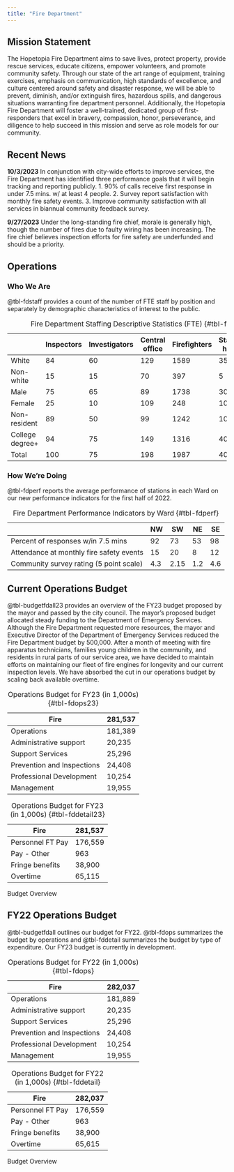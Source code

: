 ```yaml
---
title: "Fire Department"
---
```


## Mission Statement

The Hopetopia Fire Department aims to save lives, protect property, provide rescue services, educate citizens, empower volunteers, and promote community safety. Through our state of the art range of equipment, training exercises, emphasis on communication, high standards of excellence, and culture centered around safety and disaster response, we will be able to prevent, diminish, and/or extinguish fires, hazardous spills, and dangerous situations warranting fire department personnel. Additionally, the Hopetopia Fire Department will foster a well-trained, dedicated group of first-responders that excel in bravery, compassion, honor, perseverance, and diligence to help succeed in this mission and serve as role models for our community.

## Recent News
::: callout-note
**10/3/2023** In conjunction with city-wide efforts to improve services, the Fire Department has identified three performance goals that it will begin tracking and reporting publicly. 1. 90% of calls receive first response in under 7.5 mins. w/ at least 4 people. 2. Survey report satisfaction with monthly fire safety events. 3. Improve community satisfaction with all services in biannual community feedback survey.
:::

::: callout-note
**9/27/2023** Under the long-standing fire chief, morale is generally high, though the number of fires due to faulty wiring has been increasing. The fire chief believes inspection efforts for fire safety are underfunded and should be a priority.
:::

## Operations

### Who We Are

@tbl-fdstaff provides a count of the number of FTE staff by position and separately by demographic characteristics of interest to the public.

|                 | Inspectors | Investigators | Central office | Firefighters | Station head | Total |
|-----------|-----------|-----------|-----------|-----------|-----------|-----------|
| White           | 84         | 60            | 129            | 1589         | 35           | 1897  |
| Non-white       | 15         | 15            | 70             | 397          | 5            | 502   |
| Male            | 75         | 65            | 89             | 1738         | 30           | 1997  |
| Female          | 25         | 10            | 109            | 248          | 10           | 402   |
| Non-resident    | 89         | 50            | 99             | 1242         | 10           | 1490  |
| College degree+ | 94         | 75            | 149            | 1316         | 40           | 1674  |
| Total           | 100        | 75            | 198            | 1987         | 40           | 2399  |

: Fire Department Staffing Descriptive Statistics (FTE) {#tbl-fdstaff}

### How We're Doing

@tbl-fdperf reports the average performance of stations in each Ward on our new performance indicators for the first half of 2022.

|                                            | NW  | SW  | NE  | SE  |
|--------------------------------------------|-----|-----|-----|-----|
| Percent of responses w/in 7.5 mins           | 92  | 73  | 53  | 98  |
| Attendance at monthly fire safety events    | 15  | 20  | 8  | 12  |
| Community survey rating (5 point scale) | 4.3  | 2.15  | 1.2  | 4.6  |

: Fire Department Performance Indicators by Ward {#tbl-fdperf}

## Current Operations Budget

@tbl-budgetfdall23 provides an overview of the FY23 budget proposed by the mayor and passed by the city council. The mayor's proposed budget allocated steady funding to the Department of Emergency Services. Although the Fire Department requested more resources, the mayor and Executive Director of the Department of Emergency Services reduced the Fire Department budget by 500,000. After a month of meeting with fire apparatus technicians, families young children in the community, and residents in rural parts of our service area, we have decided to maintain efforts on maintaining our fleet of fire engines for longevity and our current inspection levels. We have absorbed the cut in our operations budget by scaling back available overtime.

::: {#tbl-budgetfdall23 layout-ncol="2"}
| Fire                       | 281,537 |
|----------------------------|---------|
| Operations                 | 181,389 |
| Administrative support     | 20,235  |
| Support Services           | 25,296  |
| Prevention and Inspections | 24,408  |
| Professional Development   | 10,254  |
| Management                 | 19,955  |

: Operations Budget for FY23 (in 1,000s) {#tbl-fdops23}

| Fire             | 281,537 |
|------------------|---------|
| Personnel FT Pay | 176,559 |
| Pay - Other      | 963     |
| Fringe benefits  | 38,900  |
| Overtime         | 65,115  |

: Operations Budget for FY23 (in 1,000s) {#tbl-fddetail23}

Budget Overview
:::

## FY22 Operations Budget

@tbl-budgetfdall outlines our budget for FY22. @tbl-fdops summarizes the budget by operations and @tbl-fddetail summarizes the budget by type of expenditure. Our FY23 budget is currently in development.

::: {#tbl-budgetfdall layout-ncol="2"}
| Fire                       | 282,037 |
|----------------------------|---------|
| Operations                 | 181,889 |
| Administrative support     | 20,235  |
| Support Services           | 25,296  |
| Prevention and Inspections | 24,408  |
| Professional Development   | 10,254  |
| Management                 | 19,955  |

: Operations Budget for FY22 (in 1,000s) {#tbl-fdops}

| Fire             | 282,037 |
|------------------|---------|
| Personnel FT Pay | 176,559 |
| Pay - Other      | 963     |
| Fringe benefits  | 38,900  |
| Overtime         | 65,615  |

: Operations Budget for FY22 (in 1,000s) {#tbl-fddetail}

Budget Overview
:::
